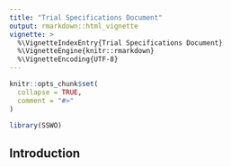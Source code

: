 ```yaml
---
title: "Trial Specifications Document"
output: rmarkdown::html_vignette
vignette: >
  %\VignetteIndexEntry{Trial Specifications Document}
  %\VignetteEngine{knitr::rmarkdown}
  %\VignetteEncoding{UTF-8}
---
```


```r
knitr::opts_chunk$set(
  collapse = TRUE,
  comment = "#>"
)
```

```r
library(SSWO)
```

## Introduction

